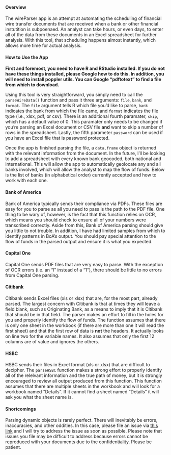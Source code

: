 #### Overview
The wireParser app is an attempt at automating the scheduling of financial wire transfer documents that are received when a bank or other financial instutition is subpoenaed. An analyst can take hours, or even days, to enter all of the data from these documents in an Excel spreadsheet for further analysis. With this tool, that scheduling happens almost instantly, which allows more time for actual analysis. 

#### How to Use the App
**First and foremost, you need to have R and RStudio installed. If you do not have these things installed, please Google how to do this. In addition, you will need to install poppler utils. You can Google "pdftotext" to find a file from which to download.**

Using this tool is very straightforward, you simply need to call the `parseWireData()` function and pass it three arguments: `file`, `bank`, and `format`. The `file` argument tells R which file you'd like to parse, `bank` indicates the bank from which the file came, and `format` indicates the file type (i.e., xlsx, pdf, or csv). There is an additional fourth paramater, `skip`, which has a default value of 0. This paramater only needs to be changed if you're parsing an Excel document or CSV file **and** want to skip a number of rows in the spreadsheet. Lastly, the fifth parameter `password` can be used if you have an Excel file that is password protected.

Once the app is finished parsing the file, a `data.frame` object is returned with the relevant information from the document. In the future, I'll be looking to add a spreadsheet with every known bank geocoded, both national and international. This will allow the app to automatically geolocate any and all banks involved, which will allow the analyst to map the flow of funds. Below is the list of banks (in alphabetical order) currently accepted and how to work with each one.

#### Bank of America
Bank of America typically sends their compliance via PDFs. These files are easy for you to parse as all you need to pass is the path to the PDF file. One thing to be wary of, however, is the fact that this function relies on OCR, which means you should check to ensure all of your numbers were transcribed correctly. Aside from this, Bank of America parsing should give you little to not trouble. In addition, I have had limited samples from which to identify patterns in BoA's output. You should pay special attention to the flow of funds in the parsed output and ensure it is what you expected.

#### Capital One
Capital One sends PDF files that are very easy to parse. With the exception of OCR errors (i.e. an "l" instead of a "1"), there should be little to no errors from Capital One parsing.

#### Citibank
Citibank sends Excel files (xls or xlsx) that are, for the most part, already parsed. The largest concern with Citibank is that at times they will leave a field blank, such as Originating Bank, as a means to imply that it is Citibank that should be in that field. The parser makes an effort to fill in the holes for you and properly identify the flow of funds. The function assumes that there is only one sheet in the workbook (if there are more than one it will read the first sheet) and that the first row of data is **not** the headers. It actually looks on line two for the variable names. It also assumes that only the first 12 columns are of value and ignores the others. 

#### HSBC
HSBC sends their files in Excel format (xls or xlsx) that are difficult to decipher. The `parseHSBC` function makes a strong effort to properly identify all of the relelvant information and the true path of money, but it is strongly encouraged to review all output produced from this function. This function assumes that there are multiple sheets in the workbook and will look for a workbook named "Details". If it cannot find a sheet named "Details" it will ask you what the sheet name is. 

#### Shortcomings
Parsing dynamic objects is rarely perfect. There will inevitably be errors, inaccuracies, and other oddities. In this case, please file an issue via [this link](https://github.com/theRanalyst/wireParser/issues) and I will try to address the issue as soon as possible. Please note that issues you file may be difficult to address because errors cannot be reproduced with your documents due to the confidentiality. Please be patient.
